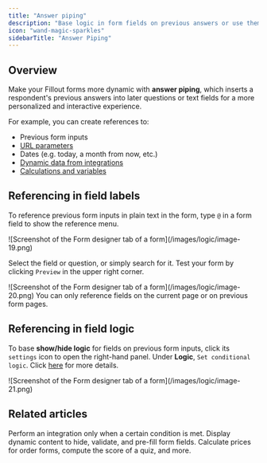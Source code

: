 ```yaml
---
title: "Answer piping"
description: "Base logic in form fields on previous answers or use them to personalize your Fillout form with answer piping. Display read only fields."
icon: "wand-magic-sparkles"
sidebarTitle: "Answer Piping"
---
```


## Overview

Make your Fillout forms more dynamic with **answer piping**, which inserts a respondent's previous answers into later questions or text fields for a more personalized and interactive experience.

For example, you can create references to:

- Previous form inputs
- [URL parameters](/help/url-parameters)
- Dates (e.g. today, a month from now, etc.)
- [Dynamic data from integrations](/help/fetch-dynamic-data)
- [Calculations and variables](/help/calculations)

## **Referencing in field labels**

To reference previous form inputs in plain text in the form, type `@` in a form field to show the reference menu.

<Frame>
  ![Screenshot of the Form designer tab of a form](/images/logic/image-19.png)
</Frame>

Select the field or question, or simply search for it. Test your form by clicking `Preview` in the upper right corner.

<Frame>
  ![Screenshot of the Form designer tab of a form](/images/logic/image-20.png)
</Frame>

<Note>
  You can only reference fields on the current page or on previous form pages.
</Note>

## **Referencing in field logic**

To base **show/hide logic** for fields on previous form inputs, click its `settings` icon to open the right-hand panel. Under **Logic**, `Set conditional logic`. Click [here](/help/conditional-hiding) for more details.

<Frame>
  ![Screenshot of the Form designer tab of a form](/images/logic/image-21.png)
</Frame>

## Related articles

<CardGroup cols={3}>
  <Card title="Conditional integration logic" icon="gear-complex" iconType="regular" color="#FFC738" href="/help/conditional-integration">
    Perform an integration only when a certain condition is met.
  </Card>
  <Card title="Use dynamic data in a form" icon="arrow-down-right" iconType="regular" color="#FFC738" href="/help/fetch-dynamic-data">
    Display dynamic content to hide, validate, and pre-fill form fields.
  </Card>
  <Card title="Calculations and variables" icon="calculator-simple" iconType="regular" color="#FFC738" href="/help/calculations">
    Calculate prices for order forms, compute the score of a quiz, and more.
  </Card>
</CardGroup>